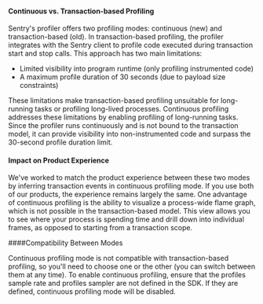 #### Continuous vs. Transaction-based Profiling

Sentry's profiler offers two profiling modes: continuous (new) and transaction-based (old).
In transaction-based profiling, the profiler integrates with the Sentry client to profile code executed during transaction start and stop calls. This approach has two main limitations:

- Limited visibility into program runtime (only profiling instrumented code)
- A maximum profile duration of 30 seconds (due to payload size constraints)

These limitations make transaction-based profiling unsuitable for long-running tasks or profiling long-lived processes.
Continuous profiling addresses these limitations by enabling profiling of long-running tasks. Since the profiler runs continuously and is not bound to the transaction model, it can provide visibility into non-instrumented code and surpass the 30-second profile duration limit.

#### Impact on Product Experience

We've worked to match the product experience between these two modes by inferring transaction events in continuous profiling mode. If you use both of our products, the experience remains largely the same. One advantage of continuous profiling is the ability to visualize a process-wide flame graph, which is not possible in the transaction-based model. This view allows you to see where your process is spending time and drill down into individual frames, as opposed to starting from a transaction scope.

####Compatibility Between Modes

Continuous profiling mode is not compatible with transaction-based profiling, so you'll need to choose one or the other (you can switch between them at any time). To enable continuous profiling, ensure that the profiles sample rate and profiles sampler are not defined in the SDK. If they are defined, continuous profiling mode will be disabled.
